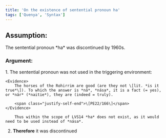 ```yaml
---
title: 'On the existence of sentential pronoun ha'
tags: ['Quenya', 'Syntax']
---
```


## Assumption:

<aside class="bg-sky-500 p-6 rounded-lg text-white">The sentential pronoun *ha* was discontinued by 1960s.</aside>

### Argument:

<Steps>
1. The sentential pronoun was not used in the triggering environment:
    
    <Evidence>
        The horses of the Rohirrim are good (are they not \[lit. *is it true*\]). To which the answer is *ná*, *nása*, it is a fact (= yes), or *nár* (*naitie*), they are (indeed = truly).
        
        <span class="justify-self-end">\[PE22/166\]</span>
    </Evidence>
        
        Thus within the scope of LVS14 *ha* does not exist, as it would need to be used instead of *nása*.

2. **Therefore** it was discontinued
</Steps>